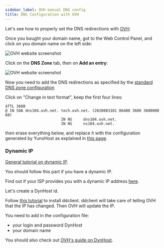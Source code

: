 ```yaml
---
sidebar_label: OVH manual DNS config
title: DNS Configuration with OVH
---
```


Let's see how to properly set the DNS redirections with [OVH](http://www.ovh.com).

Once you bought your domain name, got to the Web Control Panel, and click on you domain name on the left side:

![OVH website screenshot](/img/providers/ovh_control_panel.png?resize=800)

Click on the **DNS Zone** tab, then on **Add an entry**:

![OVH website screenshot](/img/providers/ovh_dns_zone.png?resize=800)

Now you need to add the DNS redirections as specified by the [standard DNS zone configuration](/install/post_install/dns_config)

Click on "Change in text format", keep the first four lines:

```text
$TTL 3600
@ IN SOA dns104.ovh.net. tech.ovh.net. (2020083101 86400 3600 3600000 60)
                         IN NS     dns104.ovh.net.
                         IN NS     ns104.ovh.net.
```

then erase everything below, and replace it with the configuration generated by YunoHost as explained in [this page](/install/post_install/dns_config).

### Dynamic IP

[General tutorial on dynamic IP](/admin/tutorials/domains/dns_dynamicip).

You should follow this part if you have a dynamic IP.

Find out if your ISP provides you with a dynamic IP address [here](/install/providers/isp/).

Let's create a DynHost id.

Follow [this tutorial](http://blog.developpez.com/brutus/p6316/ubuntu/configurer_dynhost_ovh_avec_ddclient) to install ddclient.
ddclient will take care of telling OVH that the IP has changed. Then OVH will update the IP.

You need to add in the configuration file:

- your login and password DynHost
- your domain name

You should also check out [OVH's guide on DynHost](https://www.ovh.co.uk/g2024.hosting_dynhost).
